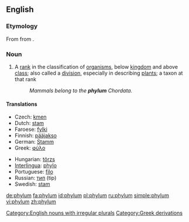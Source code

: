 ==English==

===Etymology===
From {{etyl|de}} {{term|Phylum|lang=de}} from {{etyl|grc}} {{term|φῦλον||tribe, race|tr=phulon|lang=grc|sc=polytonic}}.

===Noun===
{{en-noun|phyl|a|pl2=phylums}}

# {{context|biology|taxonomy}} A [[rank]] in the classification of [[organism]]s, below [[kingdom]] and above [[class]]; also called a [[division]], especially in describing [[plant]]s; a taxon at that rank
#: ''Mammals belong to the '''phylum''' Chordata.''

====Translations====
{{trans-top|(biology, taxonomy) A rank in the classification of organisms, below kingdom and above class}}
* Czech: [[kmen]] {{m}}
* Dutch: [[stam]]
* Faroese: [[fylki]] {{n}}
* Finnish: [[pääjakso]]
* German: [[Stamm]] {{m}}
* Greek: [[φύλο]] {{n}}
{{trans-mid}}
* Hungarian: [[törzs]]
* [[Interlingua]]: [[phylo]]
* Portuguese: [[filo]] {{m}}
* Russian: [[тип]] (tip) {{m}}
* Swedish: [[stam]] {{c}}
{{trans-bottom}}

[[Category:English nouns with irregular plurals]]
[[Category:Greek derivations]]

[[de:phylum]]
[[fa:phylum]]
[[id:phylum]]
[[pl:phylum]]
[[ru:phylum]]
[[simple:phylum]]
[[vi:phylum]]
[[zh:phylum]]